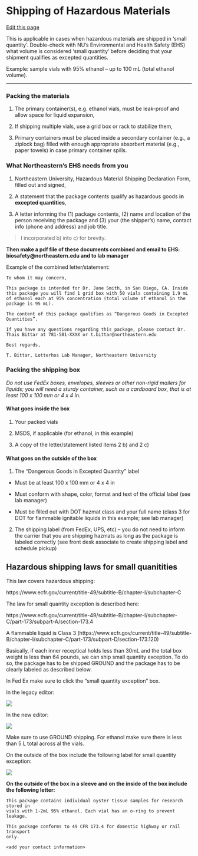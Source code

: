 # Shipping of Hazardous Materials

[Edit this page](https://github.com/DrK-Lo/lotterhoslabprotocols/edit/main/general_ShippingHazMat.qmd)

This is applicable in cases when hazardous materials are shipped in 'small quantity'. Double-check with NU's Environmental and Health Safety (EHS) what volume is considered 'small quantity' before deciding that your shipment qualifies as excepted quantities.

Example: sample vials with 95% ethanol -- up to 100 mL (total ethanol volume).

------------------------------------------------------------------------

### **Packing the materials** {.unnumbered}

1. The primary container(s), e.g. ethanol vials, must be leak-proof and allow space for liquid expansion,

2. If shipping multiple vials, use a grid box or rack to stabilize them,

3. Primary containers must be placed inside a secondary container (e.g., a ziplock bag) filled with enough appropriate absorbert material (e.g., paper towels) in case primary container spills.

### **What Northeastern's EHS needs from you** {.unnumbered}

1. Northeastern University, Hazardous Material Shipping Declaration Form, filled out and signed,

2. A statement that the package contents qualify as hazardous goods **in excepted quantities**,

3. A letter informing the (1) package contents, (2) name and location of the person receiving the package and (3) your (the shipper's) name, contact info (phone and address) and job title.

> I incorporated b) into c) for brevity.

**Then make a pdf file of these documents combined and email to EHS: biosafety\@northeastern.edu and to lab manager**

Example of the combined letter/statement:

    To whom it may concern,
      
    This package is intended for Dr. Jane Smith, in San Diego, CA. Inside this package you will find 1 grid box with 50 vials containing 1.9 mL of ethanol each at 95% concentration (total volume of ethanol in the package is 95 mL).

    The content of this package qualifies as “Dangerous Goods in Excepted Quantities”.

    If you have any questions regarding this package, please contact Dr. Thais Bittar at 781-581-XXXX or t.bittar@northeastern.edu
       
    Best regards,

    T. Bittar, Lotterhos Lab Manager, Northeastern University

### **Packing the shipping box** {.unnumbered}

*Do not use FedEx boxes, envelopes, sleeves or other non-rigid mailers for liquids; you will need a sturdy container, such as a cardboard box, that is at least 100 x 100 mm or 4 x 4 in.*

#### **What goes inside the box** {.unnumbered}

1. Your packed vials

2. MSDS, if applicable (for ethanol, in this example)

3. A copy of the letter/statement listed items 2 b) and 2 c)

#### **What goes on the outside of the box** {.unnumbered}

1. The "Dangerous Goods in Excepted Quantity" label

-   Must be at least 100 x 100 mm or 4 x 4 in

-   Must conform with shape, color, format and text of the official label (see lab manager)

-   Must be filled out with DOT hazmat class and your full name (class 3 for DOT for flammable ignitable liquids in this example; see lab manager)

2. The shipping label (from FedEx, UPS, etc) -- you do not need to inform the carrier that you are shipping hazmats as long as the package is labeled correctly (see front desk associate to create shipping label and schedule pickup)


## Hazardous shipping laws for small quanitities

This law covers hazardous shipping:

https://www.ecfr.gov/current/title-49/subtitle-B/chapter-I/subchapter-C 

The law for small quantity exception is described here:

https://www.ecfr.gov/current/title-49/subtitle-B/chapter-I/subchapter-C/part-173/subpart-A/section-173.4

A flammable liquid is Class 3 (https://www.ecfr.gov/current/title-49/subtitle-B/chapter-I/subchapter-C/part-173/subpart-D/section-173.120)

Basically, if each inner receptical holds less than 30mL and the total box weight is less than 64 pounds, we can ship small quantity exception.
To do so, the package has to be shipped GROUND and the package has to be clearly labeled as described below.

In Fed Ex make sure to click the "small quantity exception" box.

In the legacy editor:

![](img/FedExETHANOLSAMPLESsmallquantityexception.png)

In the new editor:

![](img/FedExETHANOLSAMPLESsmallquantityexcpetion2.png)

Make sure to use GROUND shipping. For ethanol make sure there is less than 5 L total across al the vials.

On the outside of the box include the following label for small quantity exception:

![](img/fexdexsmallquantityexception.png)

**On the outside of the box in a sleeve and on the inside of the box include the following letter:**

```
This package contains individual oyster tissue samples for research stored in
vials with 1-2mL 95% ethanol. Each vial has an o-ring to prevent leakage.

This package conforms to 49 CFR 173.4 for domestic highway or rail transport
only.

<add your contact information>
```



